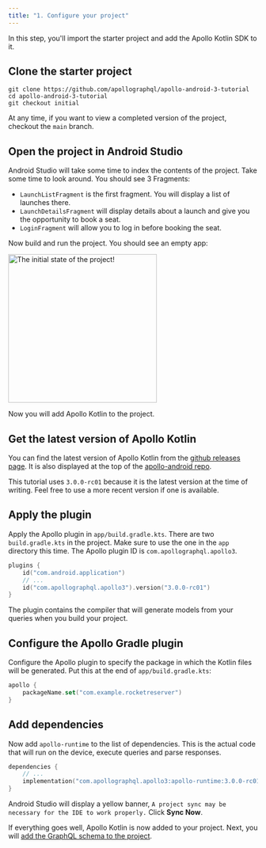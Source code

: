 ```yaml
---
title: "1. Configure your project"
---
```


In this step, you'll import the starter project and add the Apollo Kotlin SDK to it.

## Clone the starter project

```
git clone https://github.com/apollographql/apollo-android-3-tutorial
cd apollo-android-3-tutorial
git checkout initial
```

At any time, if you want to view a completed version of the project, checkout the `main` branch.

## Open the project in Android Studio

Android Studio will take some time to index the contents of the project. Take some time to look around. You should see 3 Fragments:

* `LaunchListFragment` is the first fragment. You will display a list of launches there.
* `LaunchDetailsFragment` will display details about a launch and give you the opportunity to book a seat.
* `LoginFragment` will allow you to log in before booking the seat.

Now build and run the project. You should see an empty app:

<img src="images/initial.png" alt="The initial state of the project!" class="screenshot" width="300"/>

Now you will add Apollo Kotlin to the project.

## Get the latest version of Apollo Kotlin

You can find the latest version of Apollo Kotlin from the [github releases page](https://github.com/apollographql/apollo-android/releases). It is also displayed at the top of the [apollo-android repo](https://github.com/apollographql/apollo-android/).

This tutorial uses `3.0.0-rc01` because it is the latest version at the time of writing. Feel free to use a more recent version if one is available.

## Apply the plugin

Apply the Apollo plugin in `app/build.gradle.kts`. There are two `build.gradle.kts` in the project. Make sure to use the one in the `app` directory this time. The Apollo plugin ID is `com.apollographql.apollo3`.

```kotlin:title=app/build.gradle.kts
plugins {
    id("com.android.application")
    // ...
    id("com.apollographql.apollo3").version("3.0.0-rc01")
}
```

The plugin contains the compiler that will generate models from your queries when you build your project.

## Configure the Apollo Gradle plugin

Configure the Apollo plugin to specify the package in which the Kotlin files will be generated. Put this at the end of `app/build.gradle.kts`:

```kotlin:title=app/build.gradle.kts
apollo {
    packageName.set("com.example.rocketreserver")
}
```

## Add dependencies

Now add `apollo-runtime` to the list of dependencies. This is the actual code that will run on the device, execute queries and parse responses.

```groovy:title=app/build.gradle.kts
dependencies {
    // ...
    implementation("com.apollographql.apollo3:apollo-runtime:3.0.0-rc01")
}
```

Android Studio will display a yellow banner, `A project sync may be necessary for the IDE to work properly.` Click **Sync Now**.

If everything goes well, Apollo Kotlin is now added to your project. Next, you will [add the GraphQL schema to the project](02-add-the-graphql-schema).

